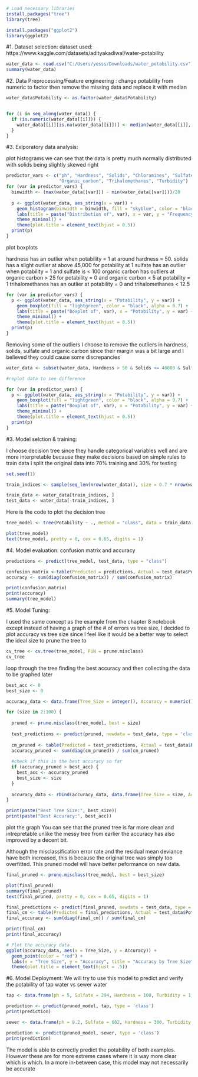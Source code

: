 ```{r}
# Load necessary libraries
install.packages("tree")
library(tree)

install.packages("ggplot2")
library(ggplot2)
```



#1. Dataset selection:
dataset used: https://www.kaggle.com/datasets/adityakadiwal/water-potability

```{r}
water_data <- read.csv("C:/Users/yesss/Downloads/water_potability.csv")
summary(water_data)
```




#2. Data Preprocessing/Feature engineering :
change potability from numeric to factor
then remove the missing data and replace it with median


```{r}

water_data$Potability <- as.factor(water_data$Potability)


for (i in seq_along(water_data)) {
  if (is.numeric(water_data[[i]])) {
    water_data[[i]][is.na(water_data[[i]])] <- median(water_data[[i]], na.rm = TRUE)
  }
}
```





#3. Exlporatory data analysis:

plot histograms
we can see that the data is pretty much normally distributed with solids being slightly skewed right

```{r}
predictor_vars <- c("ph", "Hardness", "Solids", "Chloramines", "Sulfate", "Conductivity", 
                    "Organic_carbon", "Trihalomethanes", "Turbidity")
for (var in predictor_vars) {
  binwidth <- (max(water_data[[var]]) - min(water_data[[var]]))/20
  
  p <- ggplot(water_data, aes_string(x = var)) +
    geom_histogram(binwidth = binwidth, fill = "skyblue", color = "black", alpha = 0.7) +
    labs(title = paste("Distribution of", var), x = var, y = "Frequency") +
    theme_minimal() +
    theme(plot.title = element_text(hjust = 0.5))
  print(p)
}

```

plot boxplots

hardness has an outlier when potability = 1 at around hardness = 50.
solids has a slight outlier at above 45,000 for potability at 1
sulfate has an outlier when potability = 1 and sulfate is < 100
organic carbon has outliers at organic carbon > 25 for potability = 0 and organic carbon < 5 at potability = 1
trihalomethanes has an outlier at potability = 0 and trihalomethanes < 12.5


```{r}
for (var in predictor_vars) {
  p <- ggplot(water_data, aes_string(x = "Potability", y = var)) +
    geom_boxplot(fill = "lightgreen", color = "black", alpha = 0.7) +
    labs(title = paste("Boxplot of", var), x = "Potability", y = var) +
    theme_minimal() +
    theme(plot.title = element_text(hjust = 0.5))
  print(p)
}
```
Removing some of the outliers
I choose to remove the outliers in hardness, solids, sulfate and organic carbon since their margin was a bit large
and I believed they could cause some discrepancies

```{r}
water_data <- subset(water_data, Hardness > 50 & Solids <= 46000 & Sulfate > 100 & Organic_carbon >= 5)

#replot data to see difference

for (var in predictor_vars) {
  p <- ggplot(water_data, aes_string(x = "Potability", y = var)) +
    geom_boxplot(fill = "lightgreen", color = "black", alpha = 0.7) +
    labs(title = paste("Boxplot of", var), x = "Potability", y = var) +
    theme_minimal() +
    theme(plot.title = element_text(hjust = 0.5))
  print(p)
}
```





#3. Model selction & training:

I choose decision tree since they handle categorical variables well and are more interpretable because they make decisions based on simple rules
to train data I split the original data into 70% training and 30% for testing

```{r}
set.seed(1)

train_indices <- sample(seq_len(nrow(water_data)), size = 0.7 * nrow(water_data))

train_data <- water_data[train_indices, ]
test_data <- water_data[-train_indices, ]
```

Here is the code to plot the decision tree

```{r}
tree_model <- tree(Potability ~ ., method = "class", data = train_data, mincut = 10, minsize = 20, mindev = 0.001)

plot(tree_model)
text(tree_model, pretty = 0, cex = 0.65, digits = 1)
```




#4. Model evaluation:
confusion matrix and accuracy
```{r}

predictions <- predict(tree_model, test_data, type = "class")

confusion_matrix <-table(Predicted = predictions, Actual = test_data$Potability)
accuracy <- sum(diag(confusion_matrix)) / sum(confusion_matrix)

print(confusion_matrix)
print(accuracy)
summary(tree_model)

```




#5. Model Tuning:

I used the same concept as the example from the chapter 8 notebook
except instead of having a graph of the # of errors vs tree size, I decided to
plot accuracy vs tree size since I feel like it would be a better way to select
the ideal size to prune the tree to


```{r}
cv_tree <- cv.tree(tree_model, FUN = prune.misclass)
cv_tree
```

loop through the tree finding the best accuracy and then collecting the data to be graphed later

```{r}
best_acc <- 0
best_size <- 0

accuracy_data <- data.frame(Tree_Size = integer(), Accuracy = numeric())

for (size in 2:100) {
  
  pruned <- prune.misclass(tree_model, best = size)
  
  test_predictions <- predict(pruned, newdata = test_data, type = 'class')
  
  cm_pruned <- table(Predicted = test_predictions, Actual = test_data$Potability)
  accuracy_pruned <- sum(diag(cm_pruned)) / sum(cm_pruned)
  
  #check if this is the best accuracy so far
  if (accuracy_pruned > best_acc) {
    best_acc <- accuracy_pruned
    best_size <- size
  }
  
  accuracy_data <- rbind(accuracy_data, data.frame(Tree_Size = size, Accuracy = accuracy_pruned))
}

print(paste("Best Tree Size:", best_size))
print(paste("Best Accuracy:", best_acc))

```

plot the graph
You can see that the pruned tree is far more clean and intrepretable unlike the messy tree from earlier
the accuracy has also improved by a decent bit.

Although the misclassification error rate and the residual mean deviance have both increased, this is because the original tree 
was simply too overfitted. This pruned model will have better peformance on new data.

```{r}
final_pruned <- prune.misclass(tree_model, best = best_size)

plot(final_pruned)
summary(final_pruned)
text(final_pruned, pretty = 0, cex = 0.65, digits = 1)

final_predictions <- predict(final_pruned, newdata = test_data, type = 'class')
final_cm <- table(Predicted = final_predictions, Actual = test_data$Potability)
final_accuracy <- sum(diag(final_cm)) / sum(final_cm)

print(final_cm)
print(final_accuracy)

# Plot the accuracy data
ggplot(accuracy_data, aes(x = Tree_Size, y = Accuracy)) +
  geom_point(color = "red") +
  labs(x = "Tree Size", y = "Accuracy", title = "Accuracy by Tree Size") +
  theme(plot.title = element_text(hjust = .5))
```

#6. Model Deployment:
We will try to use this model to predict and verify the potability of tap water vs sewer water

```{r}
tap <- data.frame(ph = 5, Sulfate = 294, Hardness = 100, Turbidity = 1, Conductivity = 300, Chloramines = 3, Solids = 300, Organic_carbon = 0.7, Trihalomethanes = 1.86)

prediction <- predict(pruned_model, tap, type = 'class')
print(prediction)
```
```{r}
sewer <- data.frame(ph = 9.2, Sulfate = 602, Hardness = 300, Turbidity = 8, Conductivity = 2501, Chloramines = 0, Solids = 300, Organic_carbon = 16, Trihalomethanes = 0)

prediction <- predict(pruned_model, sewer, type = 'class')
print(prediction)
```

The model is able to correctly predict the potability of both examples. However these are for more extreme cases where it is way more clear which is which.
In a more in-between case, this model may not necessarily be accurate
